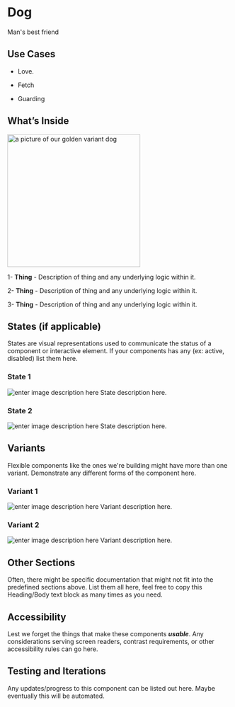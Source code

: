 
<Meta title="Components/Atoms/Dog"/>

# Dog

Man's best friend

## Use Cases

-   Love.

-   Fetch

-   Guarding


## What’s Inside

<img alt="a picture of our golden variant dog" src="./images/Atom-Dog-Variants-goldedretriever.png" width="300" />

1- **Thing** - Description of thing and any underlying logic within it.

2- **Thing** - Description of thing and any underlying logic within it.

3- **Thing** - Description of thing and any underlying logic within it.


## States (if applicable)

States are visual representations used to communicate the status of a component or interactive element. If your components has any (ex: active, disabled) list them here.

### State 1
![enter image description here](https://via.placeholder.com/150)
State description here.

### State 2
![enter image description here](https://via.placeholder.com/150)
State description here.


## Variants
Flexible components like the ones we're building might have more than one variant. Demonstrate any different forms of the component here.

### Variant 1
![enter image description here](https://via.placeholder.com/150)
Variant description here.

### Variant 2
![enter image description here](https://via.placeholder.com/150)
Variant description here.

## Other Sections
Often, there might be specific documentation that might not fit into the predefined sections above. List them all here, feel free to copy this Heading/Body text block as many times as you need.

## Accessibility
Lest we forget the things that make these components ***usable***. Any considerations serving screen readers, contrast requirements, or other accessibility rules can go here.


## Testing and Iterations
Any updates/progress to this component can be listed out here. Maybe eventually this will be automated.
